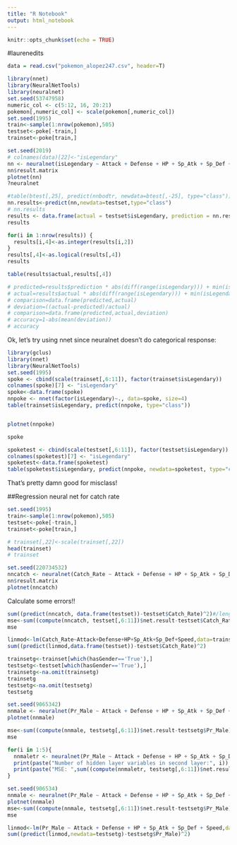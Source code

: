 ```yaml
---
title: "R Notebook"
output: html_notebook
---
```


```r
knitr::opts_chunk$set(echo = TRUE)
```

#laurenedits

```r
data = read.csv("pokemon_alopez247.csv", header=T)
```

```r
library(nnet)
library(NeuralNetTools)
library(neuralnet)
set.seed(53747958)
numeric_col <- c(5:12, 16, 20:21)
pokemon[,numeric_col] <- scale(pokemon[,numeric_col])
set.seed(1995)
train<-sample(1:nrow(pokemon),505)
testset<-poke[-train,]
trainset<-poke[train,]
```

```r
set.seed(2019)
# colnames(data)[22]<-"isLegendary"
nn <- neuralnet(isLegendary ~ Attack + Defense + HP + Sp_Atk + Sp_Def + Speed,data=trainset, hidden=c(6,3), linear.output=TRUE, threshold=0.01)
nn$result.matrix
plotnet(nn)
?neuralnet
```

```r
#table(btest[,25], predict(nnbodtr, newdata=btest[,-25], type="class"))
nn.results<-predict(nn,newdata=testset,type="class")
# nn.results
results <- data.frame(actual = testset$isLegendary, prediction = nn.results)
results
```

```r
for(i in 1:nrow(results)) {
  results[i,4]<-as.integer(results[i,2])
}
results[,4]<-as.logical(results[,4])
results
```

```r
table(results$actual,results[,4])
```

```r
# predicted=results$prediction * abs(diff(range(isLegendary))) + min(isLegendary)
# actual=results$actual * abs(diff(range(isLegendary))) + min(isLegendary)
# comparison=data.frame(predicted,actual)
# deviation=((actual-predicted)/actual)
# comparison=data.frame(predicted,actual,deviation)
# accuracy=1-abs(mean(deviation))
# accuracy
```

Ok, let's try using nnet since neuralnet doesn't do categorical response:

```r
library(gclus)
library(nnet)
library(NeuralNetTools)
set.seed(1995)
spoke <- cbind(scale(trainset[,6:11]), factor(trainset$isLegendary))
colnames(spoke)[7] <- "isLegendary"
spoke<-data.frame(spoke)
nnpoke <- nnet(factor(isLegendary)~., data=spoke, size=4)
table(trainset$isLegendary, predict(nnpoke, type="class"))


plotnet(nnpoke)
```

```r
spoke
```


```r
spoketest <- cbind(scale(testset[,6:11]), factor(testset$isLegendary))
colnames(spoketest)[7] <- "isLegendary"
spoketest<-data.frame(spoketest)
table(spoketest$isLegendary, predict(nnpoke, newdata=spoketest, type="class"))
```

That's pretty damn good for misclass!


##Regression neural net for catch rate

```r
set.seed(1995)
train<-sample(1:nrow(pokemon),505)
testset<-poke[-train,]
trainset<-poke[train,]
```

```r
# trainset[,22]<-scale(trainset[,22])
head(trainset)
# trainset
```

```r
set.seed(220734532)
nncatch <- neuralnet(Catch_Rate ~ Attack + Defense + HP + Sp_Atk + Sp_Def + Speed,data=trainset, hidden=c(5,4,3,2), threshold=0.01)
nn$result.matrix
plotnet(nncatch)
```

Calculate some errors!!

```r
sum((predict(nncatch, data.frame(testset))-testset$Catch_Rate)^2)#/length(trainset)
mse<-sum((compute(nncatch, testset[,6:11])$net.result-testset$Catch_Rate)^2)
mse
```



```r
linmod<-lm(Catch_Rate~Attack+Defense+HP+Sp_Atk+Sp_Def+Speed,data=trainset)
sum((predict(linmod,data.frame(testset))-testset$Catch_Rate)^2)

```


```r
trainsetg<-trainset[which(hasGender=='True'),]
testsetg<-testset[which(hasGender=='True'),]
trainsetg<-na.omit(trainsetg)
trainsetg
testsetg<-na.omit(testsetg)
testsetg
```

```r
set.seed(9065342)
nnmale <- neuralnet(Pr_Male ~ Attack + Defense + HP + Sp_Atk + Sp_Def + Speed,data=trainsetg, hidden=c(4,3), threshold=0.01)
plotnet(nnmale)
```

```r
mse<-sum((compute(nnmale, testsetg[,6:11])$net.result-testsetg$Pr_Male)^2)
mse
```

```r
for(i in 1:5){
  nnmaletr <- neuralnet(Pr_Male ~ Attack + Defense + HP + Sp_Atk + Sp_Def + Speed,data=trainsetg, hidden=c(3,i), threshold=0.01)
  print(paste("Number of hidden layer variables in second layer:", i))
  print(paste("MSE: ",sum((compute(nnmaletr, testsetg[,6:11])$net.result-testsetg$Pr_Male)^2)))
}
```

```r
set.seed(906534)
nnmale <- neuralnet(Pr_Male ~ Attack + Defense + HP + Sp_Atk + Sp_Def + Speed,data=trainsetg, hidden=c(3,1), threshold=0.01)
plotnet(nnmale)
mse<-sum((compute(nnmale, testsetg[,6:11])$net.result-testsetg$Pr_Male)^2)
mse
```


```r
linmod<-lm(Pr_Male ~ Attack + Defense + HP + Sp_Atk + Sp_Def + Speed,data=trainsetg)
sum((predict(linmod,newdata=testsetg)-testsetg$Pr_Male)^2)
```

